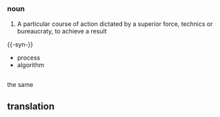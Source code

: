 =={{en}}==
===noun===

# A particular course of action dictated by a superior force, technics or bureaucraty, to achieve a result

{{-syn-}}

* process
* algorithm

=={{fr}}==

the same

==translation==